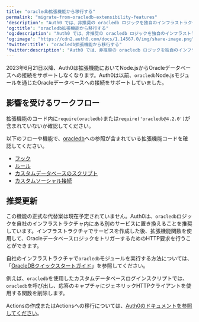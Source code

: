 ---
title: "oracledb拡張機能から移行する"
permalink: "migrate-from-oracledb-extensibility-features"
'description': "Auth0 では、非推奨の oracledb ロジックを独自のインフラストラクチャ内の別のサービスに移行することをお勧めします。"
'og:title': "oracledb拡張機能から移行する"
'og:description': "Auth0 では、非推奨の oracledb ロジックを独自のインフラストラクチャ内の別のサービスに移行することをお勧めします。"
'og:image': "https://cdn2.auth0.com/docs/1.14567.0/img/share-image.png"
'twitter:title': "oracledb拡張機能から移行する"
'twitter:description': "Auth0 では、非推奨の oracledb ロジックを独自のインフラストラクチャ内の別のサービスに移行することをお勧めします。"
---

2023年6月21日以降、Auth0は拡張機能においてNode.jsからOracleデータベースへの接続をサポートしなくなります。Auth0は以前、`oracledb`Node.jsモジュールを通じたOracleデータベースへの接続をサポートしていました。

## 影響を受けるワークフロー

拡張機能のコード内に`require(oracledb)`または`require('oracledb@4.2.0')`が含まれていないか確認してください。

以下のフローや機能で、[oracledb](https://www.npmjs.com/package/oracledb)への参照が含まれている拡張機能コードを確認してください。

* [フック](https://auth0.com/docs/customize/hooks)
* [ルール](https://auth0.com/docs/customize/rules)
* [カスタムデータベースのスクリプト](https://auth0.com/docs/authenticate/database-connections/custom-db/create-db-connection#create-database-action-scripts)
* [カスタムソーシャル接続](https://auth0.com/docs/authenticate/identity-providers/social-identity-providers/oauth2)

## 推奨更新

この機能の正式な代替案は現在予定されていません。Auth0は、`oracledb`ロジックを自社のインフラストラクチャ内にある別のサービスに置き換えることを推奨しています。インフラストラクチャでサービスを作成した後、拡張機能関数を使用して、OracleデータベースロジックをトリガーするためのHTTP要求を行うことができます。

自社のインフラストラクチャで`oracledb`モジュールを実行する方法については、「[OracleDBクイックスタートガイド](https://node-oracledb.readthedocs.io/en/latest/user_guide/installation.html#quickstart)」を参照してください。

例えば、`oracledb`を使用したカスタムデータベースログインスクリプトでは、`oracledb`を呼び出し、応答のキャプチャにジェネリックHTTPクライアントを使用する関数を削除します。

Actionsの作成またはActionsへの移行については、[Auth0のドキュメントを参照してください](https://auth0.com/docs/customize/actions)。